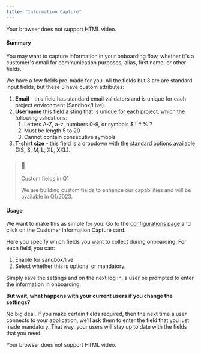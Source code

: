```yaml
---
title: "Information Capture"
---
```


 Your browser does not support HTML video.

#### Summary

You may want to capture information in your onboarding flow, whether it's a customer's email for communication purposes, alias, first name, or other fields. 

We have a few fields pre-made for you. All the fields but 3 are are standard input fields, but these 3 have custom attributes:

1. **Email** \- this field has standard email validators and is unique for each project environment (Sandbox/Live).
2. **Username** this field a sting that is unique for each project, which the following validations:  
   1. Letters A-Z, a-z, numbers 0-9, or symbols $ ! # % ?  
   2. Must be length 5 to 20  
   3. Cannot contain consecutive symbols
3. **T-shirt size** \- this field is a dropdown with the standard options available (XS, S, M, L, XL, XXL).

> ### 📘
> 
> Custom fields in Q1
> 
> We are building custom fields to enhance our capabilities and will be available in Q1/2023.

#### Usage

We want to make this as simple for you. Go to the [configurations page ](https://app.dynamic.xyz/dashboard/configurations) and click on the Customer Information Capture card.

Here you specify which fields you want to collect during onboarding. For each field, you can:

1. Enable for sandbox/live
2. Select whether this is optional or mandatory.

Simply save the settings and on the next log in, a user be prompted to enter the information in onboarding. 

**But wait, what happens with your current users if you change the settings?**

No big deal. If you make certain fields required, then the next time a user connects to your application, we'll ask them to enter the field that you just made mandatory. That way, your users will stay up to date with the fields that you need.

 Your browser does not support HTML video.